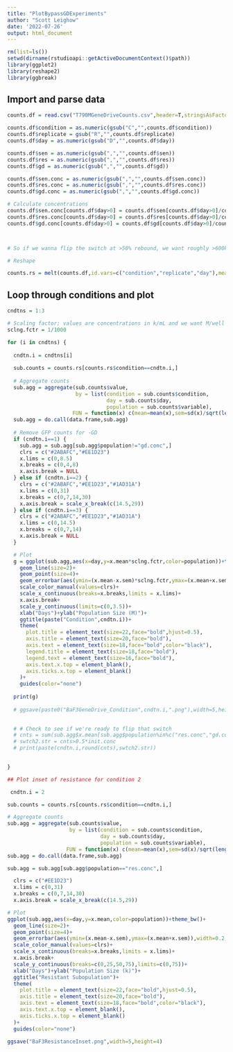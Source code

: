 ```yaml
---
title: "PlotBypassGDExperiments"
author: "Scott Leighow"
date: '2022-07-26'
output: html_document
---
```


```r
rm(list=ls())
setwd(dirname(rstudioapi::getActiveDocumentContext()$path))
library(ggplot2)
library(reshape2)
library(ggbreak)
```


## Import and parse data

```r

counts.df = read.csv("T790MGeneDriveCounts.csv",header=T,stringsAsFactors=F)

counts.df$condition = as.numeric(gsub("C","",counts.df$condition))
counts.df$replicate = gsub("R","",counts.df$replicate)
counts.df$day = as.numeric(gsub("D","",counts.df$day))

counts.df$sen = as.numeric(gsub(",","",counts.df$sen))
counts.df$res = as.numeric(gsub(",","",counts.df$res))
counts.df$gd = as.numeric(gsub(",","",counts.df$gd))

counts.df$sen.conc = as.numeric(gsub(",","",counts.df$sen.conc))
counts.df$res.conc = as.numeric(gsub(",","",counts.df$res.conc))
counts.df$gd.conc = as.numeric(gsub(",","",counts.df$gd.conc))

# Calculate concentrations
counts.df$sen.conc[counts.df$day>0] = counts.df$sen[counts.df$day>0]/counts.df$volume[counts.df$day>0]
counts.df$res.conc[counts.df$day>0] = counts.df$res[counts.df$day>0]/counts.df$volume[counts.df$day>0]
counts.df$gd.conc[counts.df$day>0] = counts.df$gd[counts.df$day>0]/counts.df$volume[counts.df$day>0]



# So if we wanna flip the switch at >50% rebound, we want roughly >600k/mL

# Reshape

counts.rs = melt(counts.df,id.vars=c("condition","replicate","day"),measure.vars = c("sen.conc","res.conc","gd.conc"))

```

## Loop through conditions and plot

```r
cndtns = 1:3

# Scaling factor; values are concentrations in k/mL and we want M/well (1 mL/well)
sclng.fctr = 1/1000

for (i in cndtns) {
  
  cndtn.i = cndtns[i]
  
  sub.counts = counts.rs[counts.rs$condition==cndtn.i,]
  
  # Aggregate counts
  sub.agg = aggregate(sub.counts$value,
                      by = list(condition = sub.counts$condition,
                                day = sub.counts$day,
                                population = sub.counts$variable),
                     FUN = function(x) c(mean=mean(x),sem=sd(x)/sqrt(length(x))))
  sub.agg = do.call(data.frame,sub.agg)
  
  # Remove GFP counts for -GD
  if (cndtn.i==1) {
    sub.agg = sub.agg[sub.agg$population!="gd.conc",]
    clrs = c("#2ABAFC","#EE1D23")
    x.lims = c(0,8.5)
    x.breaks = c(0,4,8)
    x.axis.break = NULL
  } else if (cndtn.i==2) {
    clrs = c("#2ABAFC","#EE1D23","#1AD31A")
    x.lims = c(0,31)
    x.breaks = c(0,7,14,30)
    x.axis.break = scale_x_break(c(14.5,29))
  } else if (cndtn.i==3) {
    clrs = c("#2ABAFC","#EE1D23","#1AD31A")
    x.lims = c(0,14.5)
    x.breaks = c(0,7,14)
    x.axis.break = NULL
  }

  # Plot
  g = ggplot(sub.agg,aes(x=day,y=x.mean*sclng.fctr,color=population))+theme_bw()+
    geom_line(size=2)+
    geom_point(size=4)+
    geom_errorbar(aes(ymin=(x.mean-x.sem)*sclng.fctr,ymax=(x.mean+x.sem)*sclng.fctr),width=0.2,size=1.25)+
    scale_color_manual(values=clrs)+
    scale_x_continuous(breaks=x.breaks,limits = x.lims)+
    x.axis.break+
    scale_y_continuous(limits=c(0,3.5))+
    xlab("Days")+ylab("Population Size (M)")+
    ggtitle(paste("Condition",cndtn.i))+
    theme(
      plot.title = element_text(size=22,face="bold",hjust=0.5),
      axis.title = element_text(size=20,face="bold"),
      axis.text = element_text(size=18,face="bold",color="black"),
      legend.title = element_text(size=18,face="bold"),
      legend.text = element_text(size=16,face="bold"),
      axis.text.x.top = element_blank(),
      axis.ticks.x.top = element_blank()
    )+
    guides(color="none")
  
  print(g)
  
  # ggsave(paste0("BaF3GeneDrive_Condition",cndtn.i,".png"),width=5,height=5)

  
  # # Check to see if we're ready to flip that switch
  # cnts = sum(sub.agg$x.mean[sub.agg$population%in%c("res.conc","gd.conc")&sub.agg$day==max(sub.agg$day)])
  # swtch2.str = cnts>0.5*init.conc
  # print(paste(cndtn.i,round(cnts),swtch2.str))

  
}

```

```r
## Plot inset of resistance for condition 2

 cndtn.i = 2

sub.counts = counts.rs[counts.rs$condition==cndtn.i,]

# Aggregate counts
sub.agg = aggregate(sub.counts$value,
                    by = list(condition = sub.counts$condition,
                              day = sub.counts$day,
                              population = sub.counts$variable),
                   FUN = function(x) c(mean=mean(x),sem=sd(x)/sqrt(length(x))))
sub.agg = do.call(data.frame,sub.agg)

sub.agg = sub.agg[sub.agg$population=="res.conc",]

  clrs = c("#EE1D23")
  x.lims = c(0,31)
  x.breaks = c(0,7,14,30)
  x.axis.break = scale_x_break(c(14.5,29))

# Plot
ggplot(sub.agg,aes(x=day,y=x.mean,color=population))+theme_bw()+
  geom_line(size=2)+
  geom_point(size=4)+
  geom_errorbar(aes(ymin=(x.mean-x.sem),ymax=(x.mean+x.sem)),width=0.2,size=1.25)+
  scale_color_manual(values=clrs)+
  scale_x_continuous(breaks=x.breaks,limits = x.lims)+
  x.axis.break+
  scale_y_continuous(breaks=c(0,25,50,75),limits=c(0,75))+
  xlab("Days")+ylab("Population Size (k)")+
  ggtitle("Resistant Subopulation")+
  theme(
    plot.title = element_text(size=22,face="bold",hjust=0.5),
    axis.title = element_text(size=20,face="bold"),
    axis.text = element_text(size=18,face="bold",color="black"),
    axis.text.x.top = element_blank(),
    axis.ticks.x.top = element_blank()
  )+
  guides(color="none")

ggsave("BaF3ResistanceInset.png",width=5,height=4)

```


